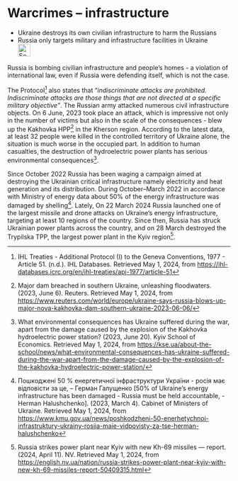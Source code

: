 # Warcrimes – infrastructure {#sec-warcrimes-infrastructure}

::: {.callout-caution title="Myth"}
- Ukraine destroys its own civilian infrastructure to harm the Russians
- Russia only targets military and infrastructure facilities in Ukraine
[<br>![Search for topic in EUvsDisinfo](../all_common_img/EUvsDisinfo_400x240.jpg){height=2em}](https://euvsdisinfo.eu/disinformation-cases/?text=war%20crimes%20(infrastructure|electricity|energy|dam|bridge)&sort=relevance)
:::

::: {.callout-tip title="Truth"}
Russia is bombing civilian infrastructure and people's homes - a violation of international law, even if Russia were defending itself, which is not the case.
:::


The Protocol[^warcrimes-infrastructure-1] also states that “*indiscriminate attacks are prohibited. Indiscriminate attacks are those things that are not directed at a specific military objective”*. The Russian army attacked numerous civil infrastructure objects. On 6 June, 2023 took place an attack, which is impressive not only in the number of victims but also in the scale of the consequences \- blew up the Kakhovka HPP[^warcrimes-infrastructure-2] in the Kherson region. According to the latest data, at least 32 people were killed in the controlled territory of Ukraine alone, the situation is much worse in the occupied part. In addition to human casualties, the destruction of hydroelectric power plants has serious environmental consequences[^warcrimes-infrastructure-3].  

Since October 2022 Russia has been waging a campaign aimed at destroying the Ukrainian critical infrastructure namely electricity and heat generation and its distribution. During October–March 2022 in accordance with Ministry of energy data about 50% of the energy infrastructure was damaged by shelling[^warcrimes-infrastructure-4]. Lately, On 22 March 2024 Russia launched one of the largest missile and drone attacks on Ukraine's energy infrastructure, targeting at least 10 regions of the country. Since then, Russia has struck Ukrainian power plants across the country, and on 28 March destroyed the Trypilska TPP, the largest power plant in the Kyiv region[^warcrimes-infrastructure-5].



[^warcrimes-infrastructure-1]:  IHL Treaties \- Additional Protocol (I) to the Geneva Conventions, 1977 \- Article 51\. (n.d.). IHL Databases. Retrieved May 1, 2024, from [https://ihl-databases.icrc.org/en/ihl-treaties/api-1977/article-51](https://ihl-databases.icrc.org/en/ihl-treaties/api-1977/article-51)

[^warcrimes-infrastructure-2]:  Major dam breached in southern Ukraine, unleashing floodwaters. (2023, June 6). Reuters. Retrieved May 1, 2024, from [https://www.reuters.com/world/europe/ukraine-says-russia-blows-up-major-nova-kakhovka-dam-southern-ukraine-2023-06-06/](https://www.reuters.com/world/europe/ukraine-says-russia-blows-up-major-nova-kakhovka-dam-southern-ukraine-2023-06-06/)

[^warcrimes-infrastructure-3]:  What environmental consequences has Ukraine suffered during the war, apart from the damage caused by the explosion of the Kakhovka hydroelectric power station? (2023, June 20). Kyiv School of Economics. Retrieved May 1, 2024, from [https://kse.ua/about-the-school/news/what-environmental-consequences-has-ukraine-suffered-during-the-war-apart-from-the-damage-caused-by-the-explosion-of-the-kakhovka-hydroelectric-power-station/](https://kse.ua/about-the-school/news/what-environmental-consequences-has-ukraine-suffered-during-the-war-apart-from-the-damage-caused-by-the-explosion-of-the-kakhovka-hydroelectric-power-station/)

[^warcrimes-infrastructure-4]:  Пошкоджені 50 % енергетичної інфраструктури України \- росія має відповісти за це, – Герман Галущенко \[50% of Ukraine’s energy infrastructure has been damaged \- Russia must be held accountable, \- Herman Halushchenko\]. (2023, March 4). Cabinet of Ministers of Ukraine. Retrieved May 1, 2024, from [https://www.kmu.gov.ua/news/poshkodzheni-50-enerhetychnoi-infrastruktury-ukrainy-rosiia-maie-vidpovisty-za-tse-herman-halushchenko](https://www.kmu.gov.ua/news/poshkodzheni-50-enerhetychnoi-infrastruktury-ukrainy-rosiia-maie-vidpovisty-za-tse-herman-halushchenko) 

[^warcrimes-infrastructure-5]:  Russia strikes power plant near Kyiv with new Kh-69 missiles — report. (2024, April 11). NV. Retrieved May 1, 2024, from [https://english.nv.ua/nation/russia-strikes-power-plant-near-kyiv-with-new-kh-69-missiles-report-50409315.html](https://english.nv.ua/nation/russia-strikes-power-plant-near-kyiv-with-new-kh-69-missiles-report-50409315.html)
